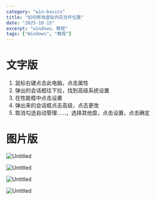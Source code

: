 ```yaml
---
category: "win-basics"
title: "如何修改虚拟内存文件位置"
date: "2025-10-15"
excerpt: "windows、教程"
tags: ["Windows", "教程"]
---
```


# 文字版

1. 鼠标右键点击此电脑，点击属性
2. 弹出的会话框往下拉，找到高级系统设置
3. 在性能框中点击设置
4. 弹出来的会话框点击高级，点击更改
5. 取消勾选自动管理……，选择其他盘，点击设置，点击确定

# 图片版

![Untitled](%E5%A6%82%E4%BD%95%E4%BF%AE%E6%94%B9%E8%99%9A%E6%8B%9F%E5%86%85%E5%AD%98%E6%96%87%E4%BB%B6%E4%BD%8D%E7%BD%AE%20ad3627f82cb947c88c02bad372914091/Untitled.png)

![Untitled](%E5%A6%82%E4%BD%95%E4%BF%AE%E6%94%B9%E8%99%9A%E6%8B%9F%E5%86%85%E5%AD%98%E6%96%87%E4%BB%B6%E4%BD%8D%E7%BD%AE%20ad3627f82cb947c88c02bad372914091/Untitled%201.png)

![Untitled](%E5%A6%82%E4%BD%95%E4%BF%AE%E6%94%B9%E8%99%9A%E6%8B%9F%E5%86%85%E5%AD%98%E6%96%87%E4%BB%B6%E4%BD%8D%E7%BD%AE%20ad3627f82cb947c88c02bad372914091/Untitled%202.png)

![Untitled](%E5%A6%82%E4%BD%95%E4%BF%AE%E6%94%B9%E8%99%9A%E6%8B%9F%E5%86%85%E5%AD%98%E6%96%87%E4%BB%B6%E4%BD%8D%E7%BD%AE%20ad3627f82cb947c88c02bad372914091/Untitled%203.png)
